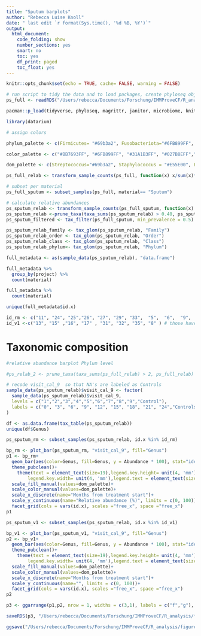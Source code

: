 ```yaml
---
title: "Sputum barplots"
author: "Rebecca Luise Knoll"
date: " last edit `r format(Sys.time(), '%d %B, %Y')`"
output: 
  html_document:
    code_folding: show
    number_sections: yes
    smart: no
    toc: yes
    df_print: paged
    toc_float: yes
---
```


```r
knitr::opts_chunk$set(echo = TRUE, cache= FALSE, warning = FALSE)
```

```r
# run script to tidy the data and to load packages, create phyloseq object (ps_clean) and load libraries
ps_full <- readRDS("/Users/rebecca/Documents/Forschung/IMMProveCF/R_analysis/rds_files/ps_IMProveCF_patientsAndControls_Run1-23_18102023.rds")

pacman::p_load(tidyverse, phyloseq, magrittr, janitor, microbiome, knitr, lubridate, naniar, readxl, ggplot2, ggpubr)

library(datarium)

# assign colors

phylum_palette <- c(Firmicutes= "#69b3a2", Fusobacteriota="#6FB899FF", Bacteroidota="#31A1B3FF", Actinobacteriota= "#027B8EFF", Proteobacteria= "#EE6AA7", Campylobacterota= "#CCB22BFF", Cyanobacteria= "#9F8F12FF", Spirochaetota="#97CFD0", Verrucomicrobiota= "#6388B4FF", Desulfobacterota= "#BB7693FF", Patescibacteria= "#767676FF")

color_palette <- c("#BB7693FF", "#6FB899FF", "#31A1B3FF", "#027B8EFF","#6388B4FF" , "#CCB22BFF", "#9F8F12FF", "#97CFD0","#EE6AA7" ,"#69b3a2" ,  "#9FDED0", "#EEB22BFF", "#767676FF")

dom_palette <- c(Streptococcus="#69b3a2", Staphylococcus = "#E55E00", Fusobacterium="#6FB899FF", Prevotella_7="#31A1B3FF", Rothia="#027B8EFF", Pseudomonas="#EE6AA7", Eikenella="#94D0C0FF", Haemophilus="#CCB22BFF", Achromobacter="#9F8F12FF", Gemella= "#97CFD0" , Moraxella= "#6FB899", Veillonella="#EEB22BFF", Porphyromonas="#9FDED0", Granulicatella="#6388B4FF", Neisseria="#8175AA")

```

```r
ps_full_relab <- transform_sample_counts(ps_full, function(x) x/sum(x)*100)

# subset per material
ps_full_sputum <- subset_samples(ps_full, material== "Sputum")

# calculate relative abundances
ps_sputum_relab <- transform_sample_counts(ps_full_sputum, function(x) x/sum(x))
ps_sputum_relab <-prune_taxa(taxa_sums(ps_sputum_relab) > 0.40, ps_sputum_relab) # > 40% prevalence over all samples, 24 most abundant ASVs
ps_sputum_filtered <- tax_filter(ps_full_sputum, min_prevalence = 0.5) # has 40 taxa

ps_sputum_relab_family <- tax_glom(ps_sputum_relab, "Family")
ps_sputum_relab_order <- tax_glom(ps_sputum_relab, "Order")
ps_sputum_relab_class <- tax_glom(ps_sputum_relab, "Class")
ps_sputum_relab_phylum<- tax_glom(ps_sputum_relab, "Phylum")
```

```r

full_metadata <- as(sample_data(ps_sputum_relab), "data.frame")

full_metadata %>% 
  group_by(project) %>% 
  count(material)

full_metadata %>% 
  count(material)

unique(full_metadata$id.x)

id_rm <- c("11", "24", "25","26", "27", "29", "33",  "5",  "6",  "9",  "21") # those are the id's that have repeated measures (rm)
id_v1 <-c("13", "15" ,"16", "17" , "31", "32", "35", "8" ) # those have only one sample
```

# Taxonomic composition
```r
#relative abundance barplot Phylum level

#ps_relab_2 <- prune_taxa(taxa_sums(ps_full_relab) > 2, ps_full_relab) # filter for phyla > 2%

# recode visit_cal_9  so that NA's are labeled as Controls
sample_data(ps_sputum_relab)$visit_cal_9 <- factor(
  sample_data(ps_sputum_relab)$visit_cal_9,
  levels = c("1","2","3","4","5","6","7","8","9","Control"),
  labels = c("0", "3", "6", "9", "12", "15", "18", "21", "24","Controls")
)

df <- as.data.frame(tax_table(ps_sputum_relab))
unique(df$Genus)

ps_sputum_rm <- subset_samples(ps_sputum_relab, id.x %in% id_rm)

bp_rm <- plot_bar(ps_sputum_rm, "visit_cal_9", fill="Genus")
p1 <- bp_rm+
  geom_bar(aes(color=Genus, fill=Genus, y = Abundance * 100), stat="identity", position="stack")+
  theme_pubclean()+
    theme(text = element_text(size=19),legend.key.height= unit(4, 'mm'),
        legend.key.width= unit(4, 'mm'),legend.text = element_text(size=15), legend.position = "none",axis.text.x = element_text(size=12))+ #,axis.text.x = element_blank(),axis.ticks = element_blank()
  scale_fill_manual(values=dom_palette)+
  scale_color_manual(values=dom_palette)+
  scale_x_discrete(name="Months from treatment start")+
  scale_y_continuous(name="Relative abundance (%)", limits = c(0, 100))+
  facet_grid(cols = vars(id.x), scales ="free_x", space ="free_x")
p1

ps_sputum_v1 <- subset_samples(ps_sputum_relab, id.x %in% id_v1)

bp_v1 <- plot_bar(ps_sputum_v1, "visit_cal_9", fill="Genus")
p2 <- bp_v1+
  geom_bar(aes(color=Genus, fill=Genus, y = Abundance * 100), stat="identity", position="stack")+
  theme_pubclean()+
    theme(text = element_text(size=19),legend.key.height= unit(4, 'mm'),
        legend.key.width= unit(4, 'mm'),legend.text = element_text(size=15), legend.position = "right",axis.text.x = element_text(size=12))+ #,axis.text.x = element_blank(),axis.ticks = element_blank()
  scale_fill_manual(values=dom_palette)+
  scale_color_manual(values=dom_palette)+
  scale_x_discrete(name="Months from treatment start")+
  scale_y_continuous(name="", limits = c(0, 100))+
  facet_grid(cols = vars(id.x), scales ="free_x", space ="free_x")
p2

p3 <- ggarrange(p1,p2, nrow = 1, widths = c(3,1), labels = c("f","g"), legend = "bottom", common.legend = T )

saveRDS(p3, "/Users/rebecca/Documents/Forschung/IMMProveCF/R_analysis/figures/sputum_barplot.rds")

ggsave("/Users/rebecca/Documents/Forschung/IMMProveCF/R_analysis/figures/sputum_barplot.png", width = 20, height = 7)
```
